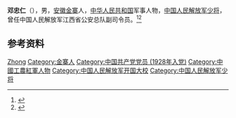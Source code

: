'''邓忠仁'''（{{bd|1904年||1976年|}}），男，[[安徽|安徽]][[金寨|金寨]]人，[[中华人民共和国|中华人民共和国]]军事人物，[[中国人民解放军少将|中国人民解放军少将]]，曾任中国人民解放军江西省公安总队副司令员。<ref>{{Cite book|title=中国抗日战争人物大词典|author=刘景泉主编; 沈久泉, 王凯捷, 李卓副主编|publisher=天津大学出版社|year=1999|isbn=|location=|pages=}}</ref><ref>{{Cite book|title=中华军事人物大辞典|author=吴如蒿著; 陈策才, 张光彩, 赵功德等副主编|publisher=新华出版社|year=1989|isbn=|location=北京|pages=}}</ref>

== 参考资料 ==
{{reflist}}

{{中国人物小作品}}

{{Authority control}}
{{DEFAULTSORT:Deng邓}}
[[Category:邓姓|Zhong]]
[[Category:金寨人|Category:金寨人]]
[[Category:中国共产党党员_(1928年入党)|Category:中国共产党党员 (1928年入党)]]
[[Category:中國工農紅軍人物|Category:中國工農紅軍人物]]
[[Category:中国人民解放军开国大校|Category:中国人民解放军开国大校]]
[[Category:中国人民解放军少将|Category:中国人民解放军少将]]